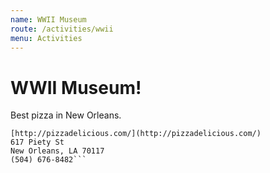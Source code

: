 ```yaml
---
name: WWII Museum
route: /activities/wwii
menu: Activities
---
```


# WWII Museum!

Best pizza in New Orleans.
```
[http://pizzadelicious.com/](http://pizzadelicious.com/)
617 Piety St
New Orleans, LA 70117
(504) 676-8482```
